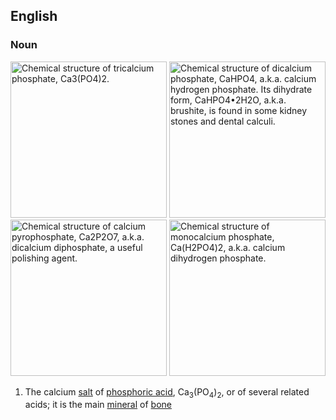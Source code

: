 {{also|Calciumphosphate}}
==English==
{{wikipedia}}
===Noun===
{{en-noun}}
[[Image:Tricalcium phosphate.svg|thumb|right|250px|Chemical structure of tri'''calcium phosphate''', Ca<sub>3</sub>(PO<sub>4</sub>)<sub>2</sub>.]]
[[Image:Dicalcium phosphate.svg|thumb|right|250px|Chemical structure of di'''calcium phosphate''', CaHPO<sub>4</sub>, a.k.a. calcium hydrogen phosphate. Its dihydrate form, CaHPO<sub>4</sub>•2H<sub>2</sub>O, a.k.a. brushite, is found in some kidney stones and dental calculi.]]
[[Image:Calcium pyrophosphate.png|thumb|left|250px|Chemical structure of '''calcium''' pyro'''phosphate''', Ca<sub>2</sub>P<sub>2</sub>O<sub>7</sub>, a.k.a. di'''calcium''' di'''phosphate''', a useful polishing agent.]]
[[Image:Calcium dihydrogen phosphate.png|thumb|right|250px|Chemical structure of mono'''calcium phosphate''', Ca(H<sub>2</sub>PO<sub>4</sub>)<sub>2</sub>, a.k.a. calcium dihydrogen phosphate.]]

# {{lb|en|inorganic compound}} The calcium [[salt]] of [[phosphoric acid]], Ca<sub>3</sub>(PO<sub>4</sub>)<sub>2</sub>, or of several related acids; it is the main [[mineral]] of [[bone]]
